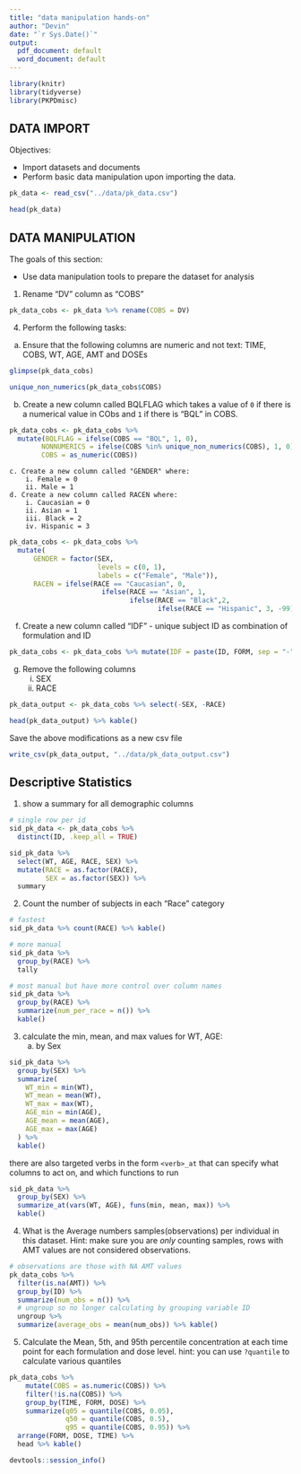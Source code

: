 ```yaml
---
title: "data manipulation hands-on"
author: "Devin"
date: "`r Sys.Date()`"
output:
  pdf_document: default
  word_document: default
---
```


```r
library(knitr)
library(tidyverse)
library(PKPDmisc)
```

## DATA IMPORT


Objectives:

* Import datasets and documents
* Perform basic data manipulation upon importing the data.

```r
pk_data <- read_csv("../data/pk_data.csv")
```

```r
head(pk_data)
```


## DATA MANIPULATION

The goals of this section:

* Use data manipulation tools to prepare the dataset for analysis


1.  Rename "DV" column as "COBS"

```r
pk_data_cobs <- pk_data %>% rename(COBS = DV)
```


4. Perform the following tasks:

a. Ensure that the following columns are numeric and not text: TIME, COBS, WT, AGE, AMT and DOSEs
    
```r
glimpse(pk_data_cobs)
```

```r
unique_non_numerics(pk_data_cobs$COBS)
```


b. Create a new column called BQLFLAG which takes a value of 
`0` if there is a numerical value in CObs and `1` if there is "BQL" in COBS.
    
```r
pk_data_cobs <- pk_data_cobs %>% 
  mutate(BQLFLAG = ifelse(COBS == "BQL", 1, 0),
        NONNUMERICS = ifelse(COBS %in% unique_non_numerics(COBS), 1, 0),
        COBS = as_numeric(COBS))
```

    c. Create a new column called "GENDER" where:
        i. Female = 0
        ii. Male = 1 
    d. Create a new column called RACEN where:
        i. Caucasian = 0
        ii. Asian = 1
        iii. Black = 2
        iv. Hispanic = 3

```r
pk_data_cobs <- pk_data_cobs %>%
  mutate(
      GENDER = factor(SEX, 
                      levels = c(0, 1), 
                      labels = c("Female", "Male")),
      RACEN = ifelse(RACE == "Caucasian", 0,
                       ifelse(RACE == "Asian", 1,
                              ifelse(RACE == "Black",2,
                                     ifelse(RACE == "Hispanic", 3, -99))))) 
```

f. Create a new column called "IDF" - unique subject ID as combination of formulation and ID 

```r
pk_data_cobs <- pk_data_cobs %>% mutate(IDF = paste(ID, FORM, sep = "-"))
```

g. Remove the following columns
    i. SEX
    ii. RACE
   
```r
pk_data_output <- pk_data_cobs %>% select(-SEX, -RACE)
```

```r
head(pk_data_output) %>% kable()
```

Save the above modifications as a new csv file

```r
write_csv(pk_data_output, "../data/pk_data_output.csv")
```

## Descriptive Statistics

1. show a summary for all demographic columns

```r
# single row per id
sid_pk_data <- pk_data_cobs %>%
  distinct(ID, .keep_all = TRUE) 

sid_pk_data %>%
  select(WT, AGE, RACE, SEX) %>%
  mutate(RACE = as.factor(RACE),
         SEX = as.factor(SEX)) %>%
  summary
```

2. Count the number of subjects in each "Race" category

```r
# fastest
sid_pk_data %>% count(RACE) %>% kable()
```

```r
# more manual
sid_pk_data %>%
  group_by(RACE) %>%
  tally

# most manual but have more control over column names
sid_pk_data %>%
  group_by(RACE) %>%
  summarize(num_per_race = n()) %>%
  kable()
```


3. calculate the min, mean, and max values for WT, AGE:
    a. by Sex

```r
sid_pk_data %>%
  group_by(SEX) %>%
  summarize(
    WT_min = min(WT),
    WT_mean = mean(WT),
    WT_max = max(WT),
    AGE_min = min(AGE),
    AGE_mean = mean(AGE),
    AGE_max = max(AGE)
  ) %>%
  kable()
```

there are also targeted verbs in the form `<verb>_at` that can specify what
columns to act on, and which functions to run

```r
sid_pk_data %>%
  group_by(SEX) %>%
  summarize_at(vars(WT, AGE), funs(min, mean, max)) %>%
  kable()
```

    
4. What is the Average numbers samples(observations) per individual in this dataset. 
Hint: make sure you are *only* counting samples, rows with AMT values are not considered observations.

```r
# observations are those with NA AMT values
pk_data_cobs %>%
  filter(is.na(AMT)) %>%
  group_by(ID) %>%
  summarize(num_obs = n()) %>%
  # ungroup so no longer calculating by grouping variable ID
  ungroup %>%
  summarize(average_obs = mean(num_obs)) %>% kable()
```


5. Calculate the Mean, 5th, and 95th percentile concentration at each time point for each formulation and dose level. hint: you can use `?quantile` to calculate various quantiles

```r
pk_data_cobs %>%
    mutate(COBS = as.numeric(COBS)) %>%
    filter(!is.na(COBS)) %>%
    group_by(TIME, FORM, DOSE) %>%
    summarize(q05 = quantile(COBS, 0.05),
              q50 = quantile(COBS, 0.5),
              q95 = quantile(COBS, 0.95)) %>%
  arrange(FORM, DOSE, TIME) %>% 
  head %>% kable()
```

```r
devtools::session_info()
```

